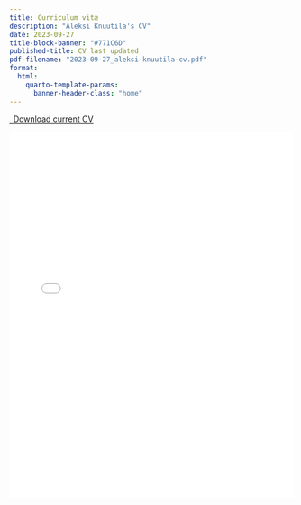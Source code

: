 ```yaml
---
title: Curriculum vitæ
description: "Aleksi Knuutila's CV"
date: 2023-09-27
title-block-banner: "#771C6D"
published-title: CV last updated
pdf-filename: "2023-09-27_aleksi-knuutila-cv.pdf"
format:
  html:
    quarto-template-params:
      banner-header-class: "home"
---
```


```{=html}
<style>
#title-block-header .description {
    display: none;
}

.embed-container {
    position: relative;
    padding-bottom: 129%;
    height: 0;
    overflow: hidden;
    max-width: 100%;
}

.embed-container iframe,
.embed-container object,
.embed-container embed {
    position: absolute;
    top: 0;
    left: 0;
    width: 100%;
    height: 100%;
}
</style>
```

```{=html}
<p class="text-center">
  <a class="btn btn-primary btn-lg cv-download" href="{{< meta pdf-filename >}}" target="_blank">
    <i class="fa-solid fa-file-arrow-down"></i>&ensp;Download current CV
  </a>
</p>

<div class="embed-container">
  <iframe src="{{< meta pdf-filename >}}" style="border: 0.5px"></iframe>
</div>
```